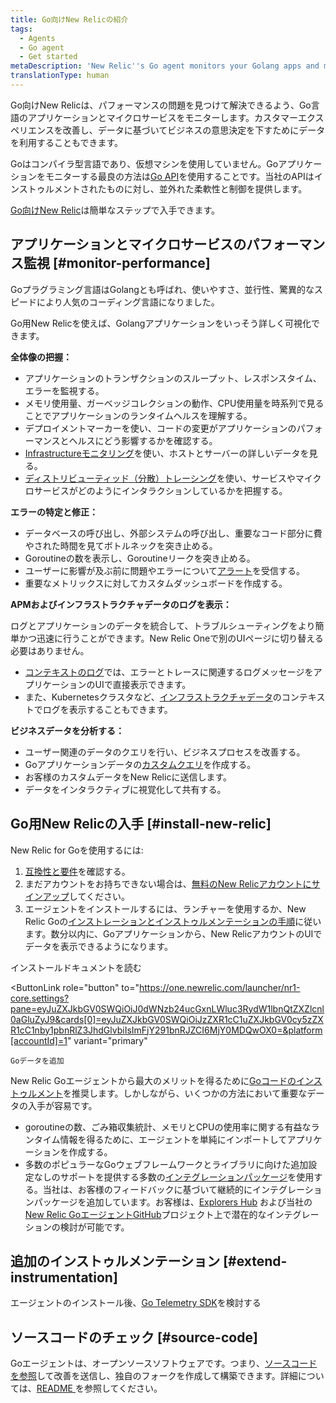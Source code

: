 ```yaml
---
title: Go向けNew Relicの紹介
tags:
  - Agents
  - Go agent
  - Get started
metaDescription: 'New Relic''s Go agent monitors your Golang apps and microservices, and helps you identify and solve performance issues.'
translationType: human
---
```


Go向けNew Relicは、パフォーマンスの問題を見つけて解決できるよう、Go言語のアプリケーションとマイクロサービスをモニターします。カスタマーエクスペリエンスを改善し、データに基づいてビジネスの意思決定を下すためにデータを利用することもできます。

Goはコンパイラ型言語であり、仮想マシンを使用していません。Goアプリケーションをモニターする最良の方法は[Go API](/docs/agents/go-agent/api-guides/guide-using-go-agent-api)を使用することです。当社のAPIはインストゥルメントされたものに対し、並外れた柔軟性と制御を提供します。

[Go向けNew Relic](/docs/agents/go-agent/get-started/get-new-relic-go)は簡単なステップで入手できます。

## アプリケーションとマイクロサービスのパフォーマンス監視 [#monitor-performance]

Goプラグラミング言語はGolangとも呼ばれ、使いやすさ、並行性、驚異的なスピードにより人気のコーディング言語になりました。

Go用New Relicを使えば、Golangアプリケーションをいっそう詳しく可視化できます。

**全体像の把握：**

* アプリケーションのトランザクションのスループット、レスポンスタイム、エラーを監視する。
* メモリ使用量、ガーベッジコレクションの動作、CPU使用量を時系列で見ることでアプリケーションのランタイムヘルスを理解する。
* デプロイメントマーカーを使い、コードの変更がアプリケーションのパフォーマンスとヘルスにどう影響するかを確認する。
* [Infrastructureモニタリング](/docs/infrastructure/new-relic-infrastructure/getting-started/introduction-new-relic-infrastructure)を使い、ホストとサーバーの詳しいデータを見る。
* [ディストリビューティッド（分散）トレーシング](/docs/apm/distributed-tracing/getting-started/introduction-distributed-tracing)を使い、サービスやマイクロサービスがどのようにインタラクションしているかを把握する。

**エラーの特定と修正：**

* データベースの呼び出し、外部システムの呼び出し、重要なコード部分に費やされた時間を見てボトルネックを突き止める。
* Goroutineの数を表示し、Goroutineリークを突き止める。
* ユーザーに影響が及ぶ前に問題やエラーについて[アラート](/docs/alerts/alert-policies/understanding-alert-policies/alerting-new-relic)を受信する。
* 重要なメトリックスに対してカスタムダッシュボードを作成する。

**APMおよびインフラストラクチャデータのログを表示：**

ログとアプリケーションのデータを統合して、トラブルシューティングをより簡単かつ迅速に行うことができます。New Relic Oneで別のUIページに切り替える必要はありません。

* [コンテキストのログ](/docs/logs/logs-context/configure-logs-context-go/)では、エラーとトレースに関連するログメッセージをアプリケーションのUIで直接表示できます。
* また、Kubernetesクラスタなど、[インフラストラクチャデータ](/docs/logs/forward-logs/forward-your-logs-using-infrastructure-agent/)のコンテキストでログを表示することもできます。

**ビジネスデータを分析する：**

* ユーザー関連のデータのクエリを行い、ビジネスプロセスを改善する。
* Goアプリケーションデータの[カスタムクエリ](https://learn.newrelic.com/live-webinar-introduction-to-the-new-relic-telemetry-data-platform)を作成する。
* お客様のカスタムデータをNew Relicに送信します。
* データをインタラクティブに視覚化して共有する。

## Go用New Relicの入手 [#install-new-relic]

New Relic for Goを使用するには:

1. [互換性と要件](/docs/agents/go-agent/get-started/go-agent-compatibility-requirements)を確認する。
2. まだアカウントをお持ちできない場合は、[無料のNew Relicアカウントにサインアップ](https://newrelic.com/signup)してください。
3. エージェントをインストールするには、ランチャーを使用するか、New Relic Goの[インストレーションとインストゥルメンテーションの手順](/docs/agents/go-agent/get-started/get-new-relic-go)に従います。数分以内に、Goアプリケーションから、New RelicアカウントのUIでデータを表示できるようになります。

<ButtonGroup>
  <ButtonLink
    role="button"
    to="/docs/agents/go-agent/installation/install-new-relic-go"
    variant="link"
  >
    インストールドキュメントを読む
  </ButtonLink>

  <ButtonLink
    role="button"
    to="https://one.newrelic.com/launcher/nr1-core.settings?pane=eyJuZXJkbGV0SWQiOiJ0dWNzb24ucGxnLWluc3RydW1lbnQtZXZlcnl0aGluZyJ9&cards[0]=eyJuZXJkbGV0SWQiOiJzZXR1cC1uZXJkbGV0cy5zZXR1cC1nby1pbnRlZ3JhdGlvbiIsImFjY291bnRJZCI6MjY0MDQwOX0=&platform[accountId]=1"
    variant="primary"
  >
    Goデータを追加
  </ButtonLink>
</ButtonGroup>

New Relic Goエージェントから最大のメリットを得るために[Goコードのインストゥルメント](/docs/apm/agents/go-agent/instrumentation/instrument-go-transactions)を推奨します。しかしながら、いくつかの方法において重要なデータの入手が容易です。

* goroutineの数、ごみ箱収集統計、メモリとCPUの使用率に関する有益なランタイム情報を得るために、エージェントを単純にインポートしてアプリケーションを作成する。
* 多数のポピュラーなGoウェブフレームワークとライブラリに向けた追加設定なしのサポートを提供する多数の[インテグレーションパッケージ](/docs/agents/go-agent/get-started/go-agent-compatibility-requirements#frameworks)を使用する。当社は、お客様のフィードバックに基づいて継続的にインテグレーションパッケージを追加しています。お客様は、[Explorers Hub](https://discuss.newrelic.com/tags/goagent) および当社の[New Relic GoエージェントGitHub](https://github.com/newrelic/go-agent/issues)プロジェクト上で潜在的なインテグレーションの検討が可能です。

## 追加のインストゥルメンテーション [#extend-instrumentation]

エージェントのインストール後、[Go Telemetry SDK](/docs/data-ingest-apis/get-data-new-relic/new-relic-sdks/telemetry-sdks-send-custom-telemetry-data-new-relic)を検討する

## ソースコードのチェック [#source-code]

Goエージェントは、オープンソースソフトウェアです。つまり、[ソースコードを参照](https://github.com/newrelic/go-agent)して改善を送信し、独自のフォークを作成して構築できます。詳細については、[README ](https://github.com/newrelic/go-agent/blob/master/README.md)を参照してください。
